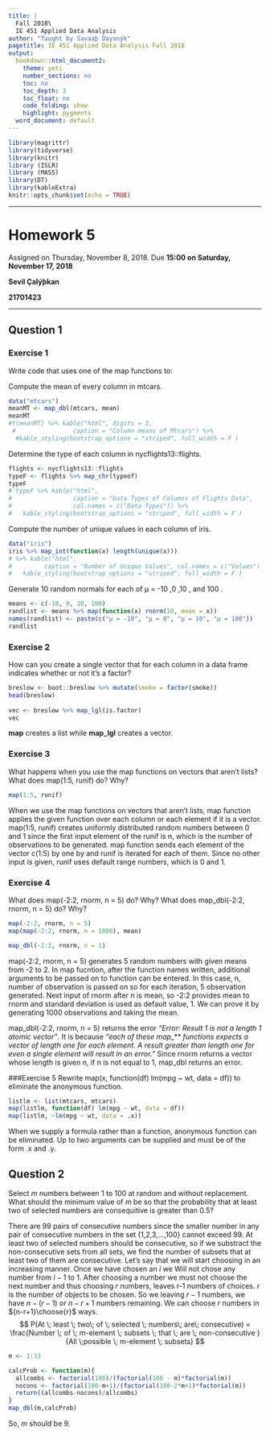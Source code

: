 ---
title: |
  Fall 2018\
  IE 451 Applied Data Analysis
author: "Taught by Savaaþ Dayanýk"
pagetitle: IE 451 Applied Data Analysis Fall 2018
output:
  bookdown::html_document2:
    theme: yeti
    number_sections: no
    toc: no
    toc_depth: 3
    toc_float: no
    code_folding: show
    highlight: pygments
  word_document: default
---

```{r setup, include=FALSE}
library(magrittr)
library(tidyverse)
library(knitr)
library (ISLR)
library (MASS)
library(DT)
library(kableExtra)
knitr::opts_chunk$set(echo = TRUE)
```

-----

# Homework 5

Assigned on Thursday, November 8, 2018. Due **15:00 on Saturday, November 17, 2018**

**Sevil Çalýþkan**

**21701423**

-----
## Question 1
### Exercise 1
Write code that uses one of the map functions to:

  Compute the mean of every column in mtcars.
  

```{r cars}
data("mtcars")
meanMT <- map_dbl(mtcars, mean)
meanMT
#t(meanMT) %>% kable("html", digits = 3, 
 #                caption = "Column means of Mtcars") %>% 
  #kable_styling(bootstrap_options = "striped", full_width = F )
```
Determine the type of each column in nycflights13::flights.
  
```{r}
flights <- nycflights13::flights
typeF <- flights %>% map_chr(typeof)
typeF
# typeF %>% kable("html", 
#                 caption = "Data Types of Columns of Flights Data", 
#                 col.names = c("Data Types")) %>% 
#   kable_styling(bootstrap_options = "striped", full_width = F )
```
Compute the number of unique values in each column of iris.
  
```{r}
data("iris")
iris %>% map_int(function(x) length(unique(x)))
# %>% kable("html", 
#         caption = "Number of Unique Values", col.names = c("Values") ) %>% 
#   kable_styling(bootstrap_options = "striped", full_width = F )
```
  
Generate 10 random normals for each of µ = -10 ,0 ,10 , and 100 .
```{r}
means <- c(-10, 0, 10, 100)
randlist <- means %>% map(function(x) rnorm(10, mean = x))  
names(randlist) <- paste(c("µ = -10", "µ = 0", "µ = 10", "µ = 100")) 
randlist
```
### Exercise 2
How can you create a single vector that for each column in a data frame indicates whether or not it’s a factor?
```{r}
breslow <- boot::breslow %>% mutate(smoke = factor(smoke))
head(breslow)
  
vec <- breslow %>% map_lgl(is.factor)
vec
```
**map** creates a list while **map_lgl** creates a vector.

### Exercise 3
What happens when you use the map functions on vectors that aren’t lists? What does map(1:5, runif) do? Why?
```{r}
map(1:5, runif)
```
When we use the map functions on vectors that aren’t lists, map function applies the given function over each column or each element if it is a vector. map(1:5, runif) creates uniformly distributed random numbers between 0 and 1 since the first input element of the runif is n, which is the number of observations to be generated. map function sends each element of the vector c(1:5) by one by and runif is iterated for each of them. Since no other input is given, runif uses default range numbers, which is 0 and 1.

### Exercise 4
What does map(-2:2, rnorm, n = 5) do? Why? What does map_dbl(-2:2, rnorm, n = 5) do? Why?
```{r}
map(-2:2, rnorm, n = 5)
map(map(-2:2, rnorm, n = 1000), mean)

map_dbl(-2:2, rnorm, n = 1)

```
map(-2:2, rnorm, n = 5) generates 5 random numbers with given means from -2 to 2. In map fucntion, after the function names written, additional arguments to be passed on to function can be entered. In this case, n, number of observation is passed on so for each iteration, 5 observation generated. Next input of rnorm after n is mean, so -2:2 provides mean to rnorm and standard deviation is used as default value, 1. We can prove it by generating 1000 observations and taking the mean.

map_dbl(-2:2, rnorm, n = 5) returns the error *"Error: Result 1 is not a length 1 atomic vector"*. It is because *"each of these map_** functions expects a vector of length one for each element. A result greater than length one for even a single element will result in an error."* Since rnorm returns a vector whose length is given n, if n is not equal to 1, map_dbl returns an error.

###Exercise 5
Rewrite map(x, function(df) lm(mpg ~ wt, data = df)) to eliminate the anonymous function.

```{r}
listlm <- list(mtcars, mtcars)
map(listlm, function(df) lm(mpg ~ wt, data = df)) 
map(listlm, ~lm(mpg ~ wt, data = .x))

```
When we supply a formula rather than a function, anonymous function can be eliminated. Up to two arguments can be
supplied and must be of the form .x and .y.



## Question 2
Select $m$ numbers between 1 to 100 at random and without replacement. What should the minimum value of $m$ be so that the probability that at least two of selected numbers are consequitive is greater than 0.5?

There are 99 pairs of consecutive numbers since the smaller number in any pair of consecutive numbers in the set {1,2,3,…,100} cannot exceed 99. At least two of selected numbers should be consecutive, so if we substract the non-consecutive sets from all sets, we find the number of subsets that at least two of them are consecutive. Let's say that we will start choosing in an increasing manner. Once we have chosen an $i$ we Will not chose any number from $i-1$ to $1$. After choosing a number we must not choose the next number and thus choosing $r$ numbers, leaves r-1 numbers of choices. $r$ is the number of objects to be chosen. So we leaving $r-1$ numbers, we have $n-(r-1)$ or $n-r+1$ numbers remaining. We can choose $r$ numbers in ${n-r+1}\choose{r}$ ways.
$$
P(At \; least \; two\;  of \; selected \; numbers\;  are\;  consecutive) = \frac{Number \; of \; m-element \; subsets \; that \; are \; non-consecutive }{All  \;possible \; m-element \; subsets}
$$

```{r}
m <- 1:33

calcProb <- function(m){
  allcombs <- factorial(100)/(factorial(100 - m)*factorial(m))
  nocons <- factorial(100-m+1)/(factorial(100-2*m+1)*factorial(m))
  return((allcombs-nocons)/allcombs)
} 
map_dbl(m,calcProb)

```
So, $m$ should be 9. 

